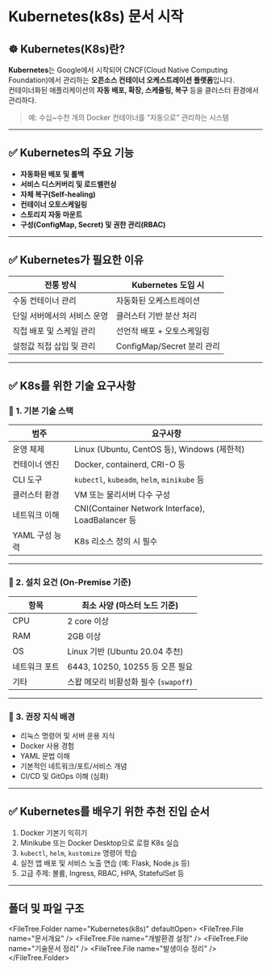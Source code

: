 
# Kubernetes(k8s) 문서 시작

## ☸️ Kubernetes(K8s)란?

**Kubernetes**는 Google에서 시작되어 CNCF(Cloud Native Computing Foundation)에서 관리하는 **오픈소스 컨테이너 오케스트레이션 플랫폼**입니다.  
컨테이너화된 애플리케이션의 **자동 배포, 확장, 스케줄링, 복구** 등을 클러스터 환경에서 관리하다.

> 예: 수십\~수천 개의 Docker 컨테이너를 "자동으로" 관리하는 시스템

---

## ✅ Kubernetes의 주요 기능

- **자동화된 배포 및 롤백**
- **서비스 디스커버리 및 로드밸런싱**
- **자체 복구(Self-healing)**
- **컨테이너 오토스케일링**
- **스토리지 자동 마운트**
- **구성(ConfigMap, Secret) 및 권한 관리(RBAC)**

---

## ✅ Kubernetes가 필요한 이유

| 전통 방식                   | Kubernetes 도입 시         |
| --------------------------- | -------------------------- |
| 수동 컨테이너 관리          | 자동화된 오케스트레이션    |
| 단일 서버에서의 서비스 운영 | 클러스터 기반 분산 처리    |
| 직접 배포 및 스케일 관리    | 선언적 배포 + 오토스케일링 |
| 설정값 직접 삽입 및 관리    | ConfigMap/Secret 분리 관리 |

---

## ✅ K8s를 위한 기술 요구사항

### 📌 1. 기본 기술 스택

| 범주           | 요구사항                                          |
| -------------- | ------------------------------------------------- |
| 운영 체제      | Linux (Ubuntu, CentOS 등), Windows (제한적)       |
| 컨테이너 엔진  | Docker, containerd, CRI-O 등                      |
| CLI 도구       | `kubectl`, `kubeadm`, `helm`, `minikube` 등       |
| 클러스터 환경  | VM 또는 물리서버 다수 구성                        |
| 네트워크 이해  | CNI(Container Network Interface), LoadBalancer 등 |
| YAML 구성 능력 | K8s 리소스 정의 시 필수                           |

---

### 📌 2. 설치 요건 (On-Premise 기준)

| 항목          | 최소 사양 (마스터 노드 기준)          |
| ------------- | ------------------------------------- |
| CPU           | 2 core 이상                           |
| RAM           | 2GB 이상                              |
| OS            | Linux 기반 (Ubuntu 20.04 추천)        |
| 네트워크 포트 | 6443, 10250, 10255 등 오픈 필요       |
| 기타          | 스왑 메모리 비활성화 필수 (`swapoff`) |

---

### 📌 3. 권장 지식 배경

- 리눅스 명령어 및 서버 운용 지식
- Docker 사용 경험
- YAML 문법 이해
- 기본적인 네트워크/포트/서비스 개념
- CI/CD 및 GitOps 이해 (심화)

---

## ✅ Kubernetes를 배우기 위한 추천 진입 순서

1. Docker 기본기 익히기
2. Minikube 또는 Docker Desktop으로 로컬 K8s 실습
3. `kubectl`, `helm`, `kustomize` 명령어 학습
4. 실전 앱 배포 및 서비스 노출 연습 (예: Flask, Node.js 등)
5. 고급 주제: 볼륨, Ingress, RBAC, HPA, StatefulSet 등

---

## 폴더 및 파일 구조

<FileTree.Folder name="Kubernetes(k8s)" defaultOpen>
  <FileTree.File name="문서개요" />
  <FileTree.File name="개발환경 설정" />
  <FileTree.File name="기술문서 정리" />
  <FileTree.File name="발생이슈 정리" />
</FileTree.Folder>
